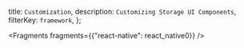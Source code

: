   title: `Customization`,
  description: `Customizing Storage UI Components`,
  filterKey: `framework`,
};


  <Fragments fragments={{"react-native": react_native0}} />
